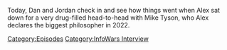 {{DEFAULTSORT:
    #_EPISODE_0692:Alex Jones' Punch Out
}}{{Episode
    | title           = Alex Jones' Punch Out
    | caption         = [https://knowledgefight.libsyn.com/692-alex-jones-punch-out Listen to this episode on Libsyn]
    | episodeNumber   = 692
    | length          = 01:26:54
    | airDate         = June 15, 2022
    | episodeType     = [[:Category:InfoWars Interview|InfoWars Interview]]
    | previousEpisode = [[691: June 6, 2022]]
    | nextEpisode     = [[Alex's Breaky Minisode]]
}}

{{Stub}}

Today, Dan and Jordan check in and see how things went when Alex sat down for a very drug-filled head-to-head with Mike Tyson, who Alex declares the biggest philosopher in 2022.

[[Category:Episodes]]
[[Category:InfoWars Interview]]

